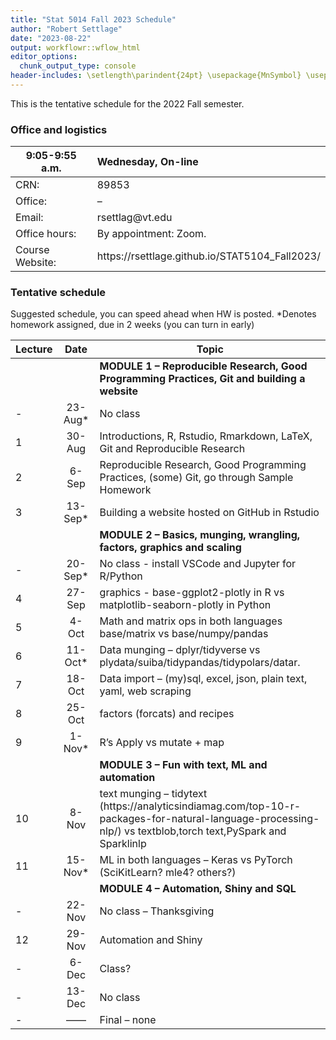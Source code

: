 ```yaml
---
title: "Stat 5014 Fall 2023 Schedule"
author: "Robert Settlage"
date: "2023-08-22"
output: workflowr::wflow_html
editor_options:
  chunk_output_type: console
header-includes: \setlength\parindent{24pt} \usepackage{MnSymbol} \usepackage{mathrsfs}
---
```


This is the tentative schedule for the 2022 Fall semester.
  
### Office and logistics

9:05-9:55 a.m.  Wednesday, On-line
--------------  ---------------------------------------
CRN:            89853  
Office:         --  
Email:          rsettlag@vt.edu
Office hours:   By appointment: Zoom.  
Course Website: https://rsettlage.github.io/STAT5104_Fall2023/
--------------  ---------------------------------------

### Tentative schedule

Suggested schedule, you can speed ahead when HW is posted.
*Denotes homework assigned, due in 2 weeks (you can turn in early)

|Lecture | Date      | Topic
|--------|:---------:|------------------------------------------------------------------ 
|        |           | **MODULE 1 -- Reproducible Research, Good Programming Practices, Git and building a website**  
|-       | 23-Aug*   | No class  
|1       | 30-Aug    | Introductions, R, Rstudio, Rmarkdown, LaTeX, Git and Reproducible Research  
|2	     |  6-Sep    | Reproducible Research, Good Programming Practices, (some) Git, go through Sample Homework  
|3	     | 13-Sep*   | Building a website hosted on GitHub in Rstudio  
|        |           | **MODULE 2 -- Basics, munging, wrangling, factors, graphics and scaling**
|-	     | 20-Sep*   | No class - install VSCode and Jupyter for R/Python   
|4	     | 27-Sep    | graphics - base-ggplot2-plotly in R vs matplotlib-seaborn-plotly in Python  
|5	     |  4-Oct    | Math and matrix ops in both languages base/matrix vs base/numpy/pandas 
|6	     | 11-Oct*   | Data munging -- dplyr/tidyverse vs plydata/suiba/tidypandas/tidypolars/datar. 
|7       | 18-Oct    | Data import -- (my)sql, excel, json, plain text, yaml, web scraping  
|8	     | 25-Oct    | factors (forcats) and recipes  
|9	     |  1-Nov*   | R's Apply vs mutate + map  
|        |           | **MODULE 3 -- Fun with text, ML and automation**  
|10	     |  8-Nov    | text munging -- tidytext (https://analyticsindiamag.com/top-10-r-packages-for-natural-language-processing-nlp/) vs textblob,torch text,PySpark and Sparklinlp   
|11	     | 15-Nov*   | ML in both languages -- Keras vs PyTorch (SciKitLearn?  mle4? others?)  
|        |           | **MODULE 4 -- Automation, Shiny and SQL**  
|-	     | 22-Nov    | No class -- Thanksgiving     
|12      | 29-Nov    | Automation and Shiny 
|- 	     |  6-Dec    | Class?        
|- 	     | 13-Dec    | No class 
|-       | ------    | Final -- none  



